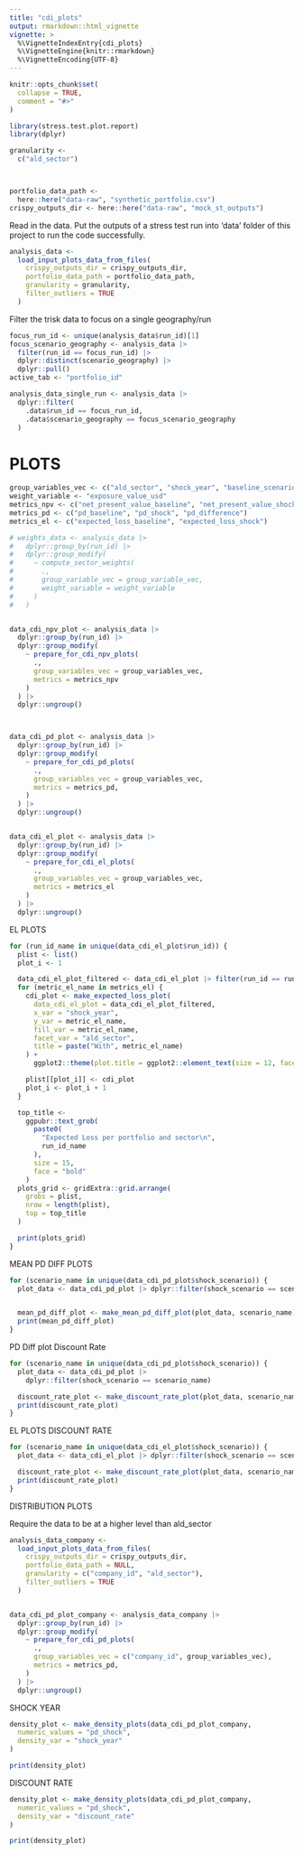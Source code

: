 ```yaml
---
title: "cdi_plots"
output: rmarkdown::html_vignette
vignette: >
  %\VignetteIndexEntry{cdi_plots}
  %\VignetteEngine{knitr::rmarkdown}
  %\VignetteEncoding{UTF-8}
---
```


```r
knitr::opts_chunk$set(
  collapse = TRUE,
  comment = "#>"
)
```

```r
library(stress.test.plot.report)
library(dplyr)

granularity <-
  c("ald_sector")



portfolio_data_path <-
  here::here("data-raw", "synthetic_portfolio.csv")
crispy_outputs_dir <- here::here("data-raw", "mock_st_outputs")
```

Read in the data. Put the outputs of a stress test run into 'data' folder of this project to run the code successfully.

```r
analysis_data <-
  load_input_plots_data_from_files(
    crispy_outputs_dir = crispy_outputs_dir,
    portfolio_data_path = portfolio_data_path,
    granularity = granularity,
    filter_outliers = TRUE
  )
```


Filter the trisk data to focus on a single geography/run

```r
focus_run_id <- unique(analysis_data$run_id)[1]
focus_scenario_geography <- analysis_data |>
  filter(run_id == focus_run_id) |>
  dplyr::distinct(scenario_geography) |>
  dplyr::pull()
active_tab <- "portfolio_id"

analysis_data_single_run <- analysis_data |>
  dplyr::filter(
    .data$run_id == focus_run_id,
    .data$scenario_geography == focus_scenario_geography
  )
```

# PLOTS

```r
group_variables_vec <- c("ald_sector", "shock_year", "baseline_scenario", "shock_scenario", "discount_rate")
weight_variable <- "exposure_value_usd"
metrics_npv <- c("net_present_value_baseline", "net_present_value_shock", "net_present_value_difference")
metrics_pd <- c("pd_baseline", "pd_shock", "pd_difference")
metrics_el <- c("expected_loss_baseline", "expected_loss_shock")

# weights_data <- analysis_data |>
#   dplyr::group_by(run_id) |>
#   dplyr::group_modify(
#     ~ compute_sector_weights(
#       .,
#       group_variable_vec = group_variable_vec,
#       weight_variable = weight_variable
#     )
#   )


data_cdi_npv_plot <- analysis_data |>
  dplyr::group_by(run_id) |>
  dplyr::group_modify(
    ~ prepare_for_cdi_npv_plots(
      .,
      group_variables_vec = group_variables_vec,
      metrics = metrics_npv
    )
  ) |>
  dplyr::ungroup()



data_cdi_pd_plot <- analysis_data |>
  dplyr::group_by(run_id) |>
  dplyr::group_modify(
    ~ prepare_for_cdi_pd_plots(
      .,
      group_variables_vec = group_variables_vec,
      metrics = metrics_pd,
    )
  ) |>
  dplyr::ungroup()


data_cdi_el_plot <- analysis_data |>
  dplyr::group_by(run_id) |>
  dplyr::group_modify(
    ~ prepare_for_cdi_el_plots(
      .,
      group_variables_vec = group_variables_vec,
      metrics = metrics_el
    )
  ) |>
  dplyr::ungroup()
```


EL PLOTS

```r
for (run_id_name in unique(data_cdi_el_plot$run_id)) {
  plist <- list()
  plot_i <- 1

  data_cdi_el_plot_filtered <- data_cdi_el_plot |> filter(run_id == run_id_name)
  for (metric_el_name in metrics_el) {
    cdi_plot <- make_expected_loss_plot(
      data_cdi_el_plot = data_cdi_el_plot_filtered,
      x_var = "shock_year",
      y_var = metric_el_name,
      fill_var = metric_el_name,
      facet_var = "ald_sector",
      title = paste("With", metric_el_name)
    ) +
      ggplot2::theme(plot.title = ggplot2::element_text(size = 12, face = "bold"))

    plist[[plot_i]] <- cdi_plot
    plot_i <- plot_i + 1
  }

  top_title <-
    ggpubr::text_grob(
      paste0(
        "Expected Loss per portfolio and sector\n",
        run_id_name
      ),
      size = 15,
      face = "bold"
    )
  plots_grid <- gridExtra::grid.arrange(
    grobs = plist,
    nrow = length(plist),
    top = top_title
  )

  print(plots_grid)
}
```

MEAN PD DIFF PLOTS

```r
for (scenario_name in unique(data_cdi_pd_plot$shock_scenario)) {
  plot_data <- data_cdi_pd_plot |> dplyr::filter(shock_scenario == scenario_name)


  mean_pd_diff_plot <- make_mean_pd_diff_plot(plot_data, scenario_name)
  print(mean_pd_diff_plot)
}
```

PD Diff plot Discount Rate

```r
for (scenario_name in unique(data_cdi_pd_plot$shock_scenario)) {
  plot_data <- data_cdi_pd_plot |>
    dplyr::filter(shock_scenario == scenario_name)

  discount_rate_plot <- make_discount_rate_plot(plot_data, scenario_name, y_var = "pd_difference")
  print(discount_rate_plot)
}
```

EL PLOTS DISCOUNT RATE

```r
for (scenario_name in unique(data_cdi_el_plot$shock_scenario)) {
  plot_data <- data_cdi_el_plot |> dplyr::filter(shock_scenario == scenario_name)

  discount_rate_plot <- make_discount_rate_plot(plot_data, scenario_name, y_var = "expected_loss_shock")
  print(discount_rate_plot)
}
```




DISTRIBUTION PLOTS

Require the data to be at a higher level than ald_sector

```r
analysis_data_company <-
  load_input_plots_data_from_files(
    crispy_outputs_dir = crispy_outputs_dir,
    portfolio_data_path = NULL,
    granularity = c("company_id", "ald_sector"),
    filter_outliers = TRUE
  )


data_cdi_pd_plot_company <- analysis_data_company |>
  dplyr::group_by(run_id) |>
  dplyr::group_modify(
    ~ prepare_for_cdi_pd_plots(
      .,
      group_variables_vec = c("company_id", group_variables_vec),
      metrics = metrics_pd,
    )
  ) |>
  dplyr::ungroup()
```


SHOCK YEAR

```r
density_plot <- make_density_plots(data_cdi_pd_plot_company,
  numeric_values = "pd_shock",
  density_var = "shock_year"
)

print(density_plot)
```

DISCOUNT RATE

```r
density_plot <- make_density_plots(data_cdi_pd_plot_company,
  numeric_values = "pd_shock",
  density_var = "discount_rate"
)

print(density_plot)
```

